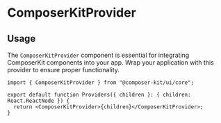 # ComposerKitProvider

## Usage

The `ComposerKitProvider` component is essential for integrating ComposerKit components into your app. Wrap your application with this provider to ensure proper functionality.

```tsx
import { ComposerKitProvider } from "@composer-kit/ui/core";

export default function Providers({ children }: { children: React.ReactNode }) {
  return <ComposerKitProvider>{children}</ComposerKitProvider>;
}
```
